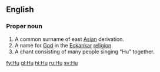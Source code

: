 {{see|Appendix:Variations of "hu"}}
==English==
===Proper noun===
{{en-proper noun}}
#A common surname of east [[Asia]]n derivation.
#A name for [[God]] in the [[Eckankar]] [[religion]].
#A chant consisting of many people singing "Hu" together.

[[fy:Hu]]
[[gl:Hu]]
[[hi:Hu]]
[[ru:Hu]]
[[sv:Hu]]